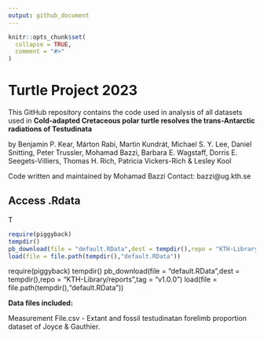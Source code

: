 ---
output: github_document
---

<!-- README.md is generated from README.Rmd. Please edit that file -->

```{r, include = FALSE}
knitr::opts_chunk$set(
  collapse = TRUE,
  comment = "#>"
)
```

# Turtle Project 2023

<!-- badges: start -->
<!-- badges: end -->

This GitHub repository contains the code used in analysis of all datasets used in __Cold-adapted Cretaceous polar turtle resolves the trans-Antarctic radiations of Testudinata__

by Benjamin P. Kear, Márton Rabi, Martin Kundrát, Michael S. Y. Lee, Daniel Snitting,
Peter Trussler, Mohamad Bazzi, Barbara E. Wagstaff, Dorris E. Seegets-Villiers, Thomas H. Rich, Patricia Vickers-Rich & Lesley Kool

Code written and maintained by Mohamad Bazzi
Contact: bazzi@ug.kth.se

## Access .Rdata

T

```{r}
require(piggyback)
tempdir()
pb_download(file = "default.RData",dest = tempdir(),repo = "KTH-Library/reports",tag = "v1.0.0")
load(file = file.path(tempdir(),"default.RData"))
```

require(piggyback)
tempdir()
pb_download(file = "default.RData",dest = tempdir(),repo = "KTH-Library/reports",tag = "v1.0.0")
load(file = file.path(tempdir(),"default.RData"))

**Data files included:**

Measurement File.csv - Extant and fossil testudinatan forelimb proportion dataset of Joyce & Gauthier.

